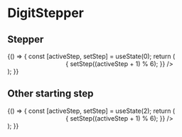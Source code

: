 
<Meta
    title="Navigation/DigitStepper"
    component={DigitStepper}
/>

# DigitStepper

## Stepper

<Preview>
    <Story name="Normla">
        {() => {
            const [activeStep, setStep] = useState(0);
            return (
                <div>
                    <DigitStepper
                        activeStep={activeStep}
                        steps={[
                            {
                                text: "First step of this stepper",
                            },
                            {
                                text: "The second of the cool cooler stepper",
                            },
                            {
                                text: "Whaaaaaaat",
                            },
                            {
                                text: "Almost finished",
                            },
                            {
                                text: "Finished",
                            },
                        ]}
                    />
                    <Center>
                        <DigitButton
                            primary
                            raised
                            text="Next"
                            onClick={() => {
                                setStep((activeStep + 1) % 6);
                            }}
                        />
                    </Center>
                </div>
            );
        }}
    </Story>
</Preview>

## Other starting step

<Preview>
    <Story name="Other start">
        {() => {
            const [activeStep, setStep] = useState(2);
            return (
                <div>
                    <DigitStepper
                        activeStep={activeStep}
                        steps={[
                            {
                                text: "First step of this stepper",
                            },
                            {
                                text: "The second of the stepper",
                            },
                            {
                                text: "WhaaaaOnly a few steps to go",
                            },
                            {
                                text: "So close",
                            },
                            {
                                text: "You did it!",
                            },
                        ]}
                    />
                    <Center>
                        <DigitButton
                            primary
                            raised
                            text="Next"
                            onClick={() => {
                                setStep((activeStep + 1) % 6);
                            }}
                        />
                    </Center>
                </div>
            );
        }}
    </Story>
</Preview>

<Props of={DigitStepper} />
